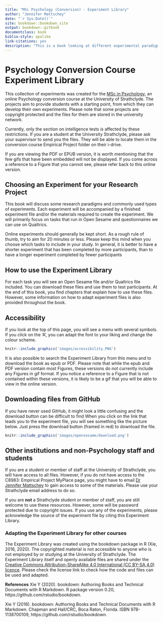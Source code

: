 ```yaml
--- 
title: "MSc Psychology (Conversion) - Experiment Library"
author: "Jennifer Mattschey"
date: "`r Sys.Date()`"
site: bookdown::bookdown_site
output: bookdown::gitbook
documentclass: book
biblio-style: apalike
link-citations: yes
description: "This is a book looking at different experimental paradigms. It was developed for The University of Strathclyde online conversion course."
---
```




# Psychology Conversion Course Experiment Library

This collection of experiments was created for the [MSc in Psychology](https://www.strath.ac.uk/courses/postgraduatetaught/psychologywithaspecialisationinbusiness), an online Psychology conversion course at the University of Strathclyde. The projects aim to provide students with a starting point, from which they can develop their own experiments. Please note that some projects are copyright protected and the files for them are stored in the university network.   

Currently, only the section on intelligence tests is affected by these restrictions. If you are a student at the University Strathclyde, please ask your supervisor to send you the files. They will be able to locate them in the conversion course Empirical Project folder on their i-drive. 

If you are viewing the PDF or EPUB version, it is worth mentioning that the few gifs that have been embedded will not be displayed. If you come across a reference to a Figure that you cannot see, please refer back to this online version.



## Choosing an Experiment for your Research Project

This book will discuss some research paradigms and commonly used types of experiments. Each experiment will be accompanied by a finished experiment file and/or the materials required to create the experiment. We will primarily focus on tasks that run in Open Sesame and questionnaires we can use on Qualtrics.

Online experiments should generally be kept short. As a rough rule of thumb, try to aim for 20 minutes or less. Please keep this mind when you choose which tasks to include in your study. In general, it is better to have a shorter experiment that has been completed by more participants, than to have a longer experiment completed by fewer participants



## How to use the Experiment Library

For each task you will see an Open Sesame file and/or Qualtrics file included. You can download these files and use them to test participants. At the end of this book, you find chapters that explain how to use these files. However, some information on how to adapt experiment files is also provided throughout the book.


## Accessibility

If you look at the top of this page, you will see a menu with several symbols. If you click on the 'A', you can adapt the font to your liking and change the colour scheme. 
```r

knitr::include_graphics('images/accessibility.PNG')
```

It is also possible to search the Experiment Library from this menu and to download the book as epub or PDF. Please note that while the epub and PDF version contain most Figures, these versions do not currently include any Figures in gif format. If you notice a reference to a Figure that is not contained within these versions, it is likely to be a gif that you will be able to view in the online version.

## Downloading files from GitHub

If you have never used GitHub, it might look a little confusing and the download button can be difficult to find When you click on the link that leads you to the experiment file, you will see something like the picture below. Just press the download button (framed in red) to download the file.

```r

knitr::include_graphics('images/opensesame/download.png')
```

## Other institutions and non-Psychology staff and students

If you are a student or member of staff at the University of Strathclyde, you will have access to all files. However, if you do not have access to the C8983: Empirical Project MyPlace page, you might have to email [Dr Jennifer Mattschey](jennifer.mattschey@strath.ac) to gain access to some of the materials. Please use your Strathclyde email address to do so.

If you are **not** a Strathclyde student or member of staff, you are still welcome to use these resources. However, some will be password protected due to copyright issues. If you use any of the experiments, please acknowledge the source of the experiment file by citing this Experiment Library.

### Adapting the Experiment Library for other courses
The Experiment Library was created using the bookdown package in R (Xie, 2016, 2020). The copyrighted material is not accessible to anyone who is not employed by or studying at the University of Strathclyde. The Experiment Library itself and openly available files are shared under the [Creative Commons Attribution-ShareAlike 4.0 International (CC BY-SA 4.0) licence](https://creativecommons.org/licenses/by-sa/4.0/). Please check the license link to check how the code and files can be used and adapted. 

**References**
Xie Y (2020). bookdown: Authoring Books and Technical Documents with R Markdown. R package version 0.20, https://github.com/rstudio/bookdown.

Xie Y (2016). bookdown: Authoring Books and Technical Documents with R Markdown. Chapman and Hall/CRC, Boca Raton, Florida. ISBN 978-1138700109, https://github.com/rstudio/bookdown.


